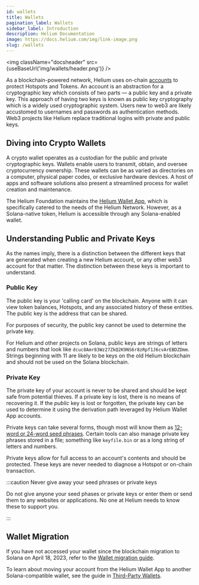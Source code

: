 ```yaml
---
id: wallets
title: Wallets
pagination_label: Wallets
sidebar_label: Introduction
description: Helium Documentation
image: https://docs.helium.com/img/link-image.png
slug: /wallets
---
```



<img className="docsheader" src={useBaseUrl('img/wallets/header.png')} />

As a blockchain-powered network, Helium uses on-chain
[accounts](https://docs.solana.com/developing/programming-model/accounts) to protect Hotspots and
Tokens. An account is an abstraction for a cryptographic key which consists of two parts — a public
key and a private key. This approach of having two keys is known as public key cryptography which is
a widely used cryptographic system. Users new to web3 are likely accustomed to usernames and
passwords as authentication methods. Web3 projects like Helium replace traditional logins with
private and public keys.

## Diving into Crypto Wallets

A crypto wallet operates as a custodian for the public and private cryptographic keys. Wallets
enable users to transmit, obtain, and oversee cryptocurrency ownership. These wallets can be as
varied as directories on a computer, physical paper codes, or exclusive hardware devices. A host of
apps and software solutions also present a streamlined process for wallet creation and maintenance.

The Helium Foundation maintains the [Helium Wallet App](/wallets/helium-wallet-app), which is
specifically catered to the needs of the Helium Network. However, as a Solana-native token, Helium
is accessible through any Solana-enabled wallet.

## Understanding Public and Private Keys

As the names imply, there is a distinction between the different keys that are generated when
creating a new Helium account, or any other web3 account for that matter. The distinction between
these keys is important to understand.

### Public Key

The public key is your 'calling card' on the blockchain. Anyone with it can view token balances,
Hotspots, and any associated history of these entities. The public key is the address that can be
shared.

For purposes of security, the public key cannot be used to determine the private key.

For Helium and other projects on Solana, public keys are strings of letters and numbers that look
like `dcuc8Amr83Wz27ZkQ2K9NS6r8zRpf1J6cvArEBDZDmm`. Strings beginning with 11 are likely to be keys
on the old Helium blockchain and should not be used on the Solana blockchain.

### Private Key

The private key of your account is never to be shared and should be kept safe from potential
thieves. If a private key is lost, there is no means of recovering it. If the _public_ key is lost
or forgotten, the private key can be used to determine it using the derivation path leveraged by
Helium Wallet App accounts.

Private keys can take several forms, though most will know them as
[12-word or 24-word seed phrases](/wallets/wallet-seed-phrase). Certain tools can also manage
private key phrases stored in a file; something like `keyfile.bin` or as a long string of letters
and numbers.

Private keys allow for full access to an account's contents and should be protected. These keys are
never needed to diagnose a Hotspot or on-chain transaction.

:::caution Never give away your seed phrases or private keys

Do not give anyone your seed phases or private keys or enter them or send them to any websites or
applications. No one at Helium needs to know these to support you.

:::

## Wallet Migration

If you have not accessed your wallet since the blockchain migration to Solana on April 18, 2023,
refer to the [Wallet migration guide](/solana/migration/wallet-user).

To learn about moving your account from the Helium Wallet App to another Solana-compatible wallet,
see the guide in [Third-Party Wallets](/wallets/third-party-wallets).

